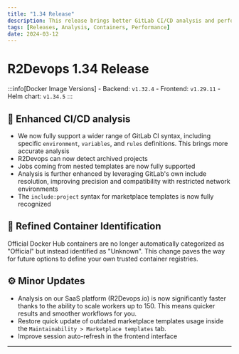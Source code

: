 ```yaml
---
title: "1.34 Release"
description: This release brings better GitLab CI/CD analysis and performance enhancements on R2Devops.io
tags: [Releases, Analysis, Containers, Performance]
date: 2024-03-12
---
```


# R2Devops 1.34 Release


:::info[Docker Image Versions]
    - Backend: `v1.32.4`
    - Frontend: `v1.29.11`
    - Helm chart: `v1.34.5`
:::

<!-- truncate -->

## 🔎 Enhanced CI/CD analysis

- We now fully support a wider range of GitLab CI syntax, including specific
  `environment`, `variables`, and `rules` definitions. This brings more
  accurate analysis
- R2Devops can now detect archived projects
- Jobs coming from nested templates are now fully supported
- Analysis is further enhanced by leveraging GitLab's own include resolution,
  improving precision and compatibility with restricted network environments
- The `include:project` syntax for marketplace templates is now fully
  recognized

## 🫙 Refined Container Identification

Official Docker Hub containers are no longer automatically categorized as
"Official" but instead identified as "Unknown". This change paves the way for
future options to define your own trusted container registries.

## ⚙️ Minor Updates

- Analysis on our SaaS platform (R2Devops.io) is now significantly faster
  thanks to the ability to scale workers up to 150. This means quicker results
  and smoother workflows for you.
- Restore quick update of outdated marketplace templates usage inside the
  `Maintainability > Marketplace templates` tab.
- Improve session auto-refresh in the frontend interface

-----

<ReleaseBottomButton />
